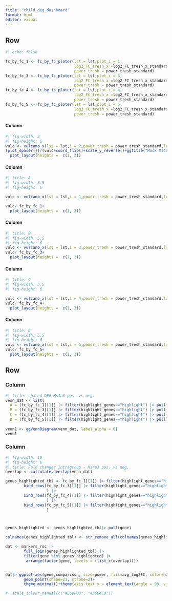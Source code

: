 ```yaml
---
title: "child_deg_dashboard"
format: html
editor: visual
---
```





## Row 
```r
#| echo: false

fc_by_fc_1 <- fc_by_fc_ploter(lst = lst,plot_i = 1,
                              log2_FC_tresh_x =log2_FC_tresh_x_standard,
                              power_tresh = power_tresh_standard)
fc_by_fc_3 <- fc_by_fc_ploter(lst = lst,plot_i = 3,
                              log2_FC_tresh_x =log2_FC_tresh_x_standard,
                              power_tresh = power_tresh_standard)
fc_by_fc_4 <- fc_by_fc_ploter(lst = lst,plot_i = 4,
                              log2_FC_tresh_x =log2_FC_tresh_x_standard,
                              power_tresh = power_tresh_standard)
fc_by_fc_5 <- fc_by_fc_ploter(lst = lst,plot_i = 5,
                              log2_FC_tresh_x =log2_FC_tresh_x_standard,
                              power_tresh = power_tresh_standard)
```

#### Column {width=12%}
```r
#| fig-width: 3
#| fig-height: 6
vulc <- vulcano_x(lst = lst,i = 2,power_tresh = power_tresh_standard,log2_FC_tresh_x = log2_FC_tresh_x_standard)
(plot_spacer())/(vulc+coord_flip()+scale_y_reverse()+ggtitle("Mock Ms4a3 pos vs. neg."))+ 
  plot_layout(heights =  c(1, 3))
```
#### Column {width=22%}
```r
#| title: A
#| fig-width: 5.5
#| fig-height: 6

vulc <- vulcano_x(lst = lst,i = 1,power_tresh = power_tresh_standard,log2_FC_tresh_x = log2_FC_tresh_x_standard)

vulc/ fc_by_fc_1+ 
  plot_layout(heights =  c(1, 3))
```

#### Column {width=22%}
```r
#| title: B
#| fig-width: 5.5
#| fig-height: 6
vulc <- vulcano_x(lst = lst,i = 3,power_tresh = power_tresh_standard,log2_FC_tresh_x = log2_FC_tresh_x_standard)
vulc/ fc_by_fc_3+ 
  plot_layout(heights =  c(1, 3))
```

#### Column {width=22%}
```r
#| title: C
#| fig-width: 5.5
#| fig-height: 6

vulc <- vulcano_x(lst = lst,i = 4,power_tresh = power_tresh_standard,log2_FC_tresh_x = log2_FC_tresh_x_standard)
vulc/ fc_by_fc_4+ 
  plot_layout(heights =  c(1, 3))
```

#### Column {width=22%}
```r
#| title: D
#| fig-width: 5.5
#| fig-height: 6
vulc <- vulcano_x(lst = lst,i = 5,power_tresh = power_tresh_standard,log2_FC_tresh_x = log2_FC_tresh_x_standard)
vulc/ fc_by_fc_5+ 
  plot_layout(heights =  c(1, 3))
```
## Row 
### Column
```r
#| title: shared DEG Ms4a3 pos. vs neg.
venn_dat <- list(
  A = (fc_by_fc_1[[1]] |> filter(highlight_genes=="highlight") |> pull(gene)), 
  B = (fc_by_fc_3[[1]] |> filter(highlight_genes=="highlight") |> pull(gene)), 
  C = (fc_by_fc_4[[1]] |> filter(highlight_genes=="highlight") |> pull(gene)),
  D = (fc_by_fc_5[[1]] |> filter(highlight_genes=="highlight") |> pull(gene)))
  
venn1 <- ggVennDiagram(venn_dat, label_alpha = 0)
venn1


```

### Column
```r
#| fig-width: 10
#| fig-height: 6
#| title: Fold changes intragroup - Ms4a3 pos. vs neg.
overlap <- calculate.overlap(venn_dat)

genes_highlighted_tbl <- fc_by_fc_1[[1]] |> filter(highlight_genes=="highlight") |> 
        bind_rows(fc_by_fc_3[[1]] |> filter(highlight_genes=="highlight")
                  ) |> 
        bind_rows(fc_by_fc_4[[1]] |> filter(highlight_genes=="highlight")
                  ) |> 
        bind_rows(fc_by_fc_5[[1]] |> filter(highlight_genes=="highlight")
                  ) 



genes_highlighted <- genes_highlighted_tbl|> pull(gene)

colnames(genes_highlighted_tbl) <- str_remove_all(colnames(genes_highlighted_tbl),".x")

dat <- markers_roc |> 
        full_join(genes_highlighted_tbl) |> 
        filter(gene %in% genes_highlighted) |> 
         arrange(factor(gene, levels = (list_c(overlap))))


dat|> ggplot(aes(gene,comparison, size=power, fill=avg_log2FC, color=highlight_genes))+
        geom_point(shape=21, stroke=2)+
        theme_minimal()+theme(axis.text.x = element_text(angle = 90, vjust = 0.5, hjust=1))+scale_fill_viridis_b()

#+ scale_colour_manual(c("#E69F00", "#56B4E9"))
        

```



